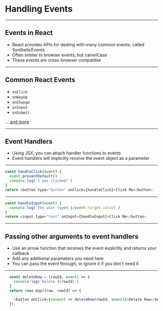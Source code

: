 


# Handling Events

---

## Events in React 
- React provides APIs for dealing with many common events, called SyntheticEvents
- Often similar to browser events, but camelCase
- These events are cross-browser compatible

---

## Common React Events

- `onClick`
- `onKeyUp`
- `onChange`
- `onInput`
- `onSubmit`

... [and more](https://reactjs.org/docs/events.html)

---

## Event Handlers

- Using JSX, you can attach handler functions to events
- Event handlers will implicitly receive the event object as a parameter

---

```javascript
const handleClick(event) {
  event.preventDefault()
  console.log('I was clicked!')
}
return <button type="button" onClick={handleClick}>Click Me</button>
```

---

```javascript Getting Values
const handleInput(event) {
  console.log(`The user typed ${event.target.value}`)
}
return <input type="text" onInput={handleInput}>Click Me</button>
```

---

## Passing other arguments to event handlers

- Use an arrow function that receives the event explicitly and returns your callback
- Add any additional parameters you need here
- You can pass the event through, or ignore it if you don't need it

---

```javascript 
  const deleteRow = (rowId, event) => {
    console.log(`Delete ${rowId}`)
  }
  return rows.map((row, rowId) => {
    ...
    <button onClick={(event) => deleteRow(rowId, event)}>Delete Row</button>
  })
```
